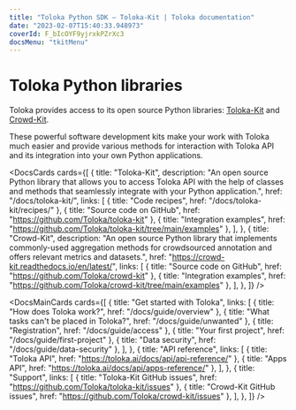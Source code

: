 ```yaml
---
title: "Toloka Python SDK — Toloka-Kit | Toloka documentation"
date: "2023-02-07T15:40:33.948973"
coverId: F_bIcOYF9yjrxkPZrXc3
docsMenu: "tkitMenu"
---
```



# Toloka Python libraries

Toloka provides access to its open source Python libraries: [Toloka-Kit](/docs/toloka-kit/) and [Crowd-Kit](/docs/crowd-kit/).

These powerful software development kits make your work with Toloka much easier and provide various methods for interaction with Toloka API and its integration into your own Python applications.

<DocsCards
  cards={[
    {
      title: "Toloka-Kit",
      description: "An open source Python library that allows you to access Toloka API with the help of classes and methods that seamlessly integrate with your Python application.",
      href: "/docs/toloka-kit/",
      links: [
        { title: "Code recipes", href: "/docs/toloka-kit/recipes/" },
        { title: "Source code on GitHub", href: "https://github.com/Toloka/toloka-kit" },
        { title: "Integration examples", href: "https://github.com/Toloka/toloka-kit/tree/main/examples" },
      ],
    },
    {
      title: "Crowd-Kit",
      description: "An open source Python library that implements commonly-used aggregation methods for crowdsourced annotation and offers relevant metrics and datasets.",
      href: "https://crowd-kit.readthedocs.io/en/latest/",
      links: [
        { title: "Source code on GitHub", href: "https://github.com/Toloka/crowd-kit" },
        { title: "Integration examples", href: "https://github.com/Toloka/crowd-kit/tree/main/examples" },
      ],
    },
  ]}
/>

<DocsMainCards
  cards={[
    {
      title: "Get started with Toloka",
      links: [
        { title: "How does Toloka work?", href: "/docs/guide/overview" },
        { title: "What tasks can't be placed in Toloka?", href: "/docs/guide/unwanted" },
        { title: "Registration", href: "/docs/guide/access" },
        { title: "Your first project", href: "/docs/guide/first-project" },
        { title: "Data security", href: "/docs/guide/data-security" },
      ],
    },
    {
      title: "API reference",
      links: [
        { title: "Toloka API", href: "https://toloka.ai/docs/api/api-reference/" },
        { title: "Apps API", href: "https://toloka.ai/docs/api/apps-reference/" },
      ],
    },
    {
      title: "Support",
      links: [
        { title: "Toloka-Kit GitHub issues", href: "https://github.com/Toloka/toloka-kit/issues" },
        { title: "Crowd-Kit GitHub issues", href: "https://github.com/Toloka/crowd-kit/issues" },
      ],
    },
  ]}
/>

<GlobalCommunity/>

<SocialMedia/>
